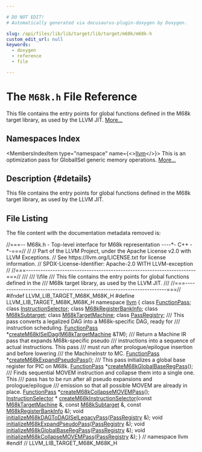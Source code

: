 ```yaml
---

# DO NOT EDIT!
# Automatically generated via docusaurus-plugin-doxygen by Doxygen.

slug: /api/files/lib/lib/target/lib/target/m68k/m68k-h
custom_edit_url: null
keywords:
  - doxygen
  - reference
  - file

---
```





# The `M68k.h` File Reference

<DoxygenPage pluginConfig={pluginConfig}>

This file contains the entry points for global functions defined in the M68k target library, as used by the LLVM JIT. <a href="#details">More...</a>

## Namespaces Index

<MembersIndex>

<MembersIndexItem
  type="namespace"
  name={<><a href="/docs/api/namespaces/llvm">llvm</a></>}>
This is an optimization pass for GlobalISel generic memory operations. <a href="/docs/api/namespaces/llvm/#details">More...</a>
</MembersIndexItem>

</MembersIndex>

## Description {#details}

This file contains the entry points for global functions defined in the M68k target library, as used by the LLVM JIT.

## File Listing

The file content with the documentation metadata removed is:

<ProgramListing>

<Link id="l00001" /><CodeLine lineNumber="1"><Highlight kind="comment">//===-- M68k.h - Top-level interface for M68k representation ----&#42;- C++ -&#42;-===//</Highlight><Highlight kind="normal"></Highlight></CodeLine>
<Link id="l00002" /><CodeLine lineNumber="2"><Highlight kind="normal"></Highlight><Highlight kind="comment">//</Highlight><Highlight kind="normal"></Highlight></CodeLine>
<Link id="l00003" /><CodeLine lineNumber="3"><Highlight kind="normal"></Highlight><Highlight kind="comment">// Part of the LLVM Project, under the Apache License v2.0 with LLVM Exceptions.</Highlight><Highlight kind="normal"></Highlight></CodeLine>
<Link id="l00004" /><CodeLine lineNumber="4"><Highlight kind="normal"></Highlight><Highlight kind="comment">// See https://llvm.org/LICENSE.txt for license information.</Highlight><Highlight kind="normal"></Highlight></CodeLine>
<Link id="l00005" /><CodeLine lineNumber="5"><Highlight kind="normal"></Highlight><Highlight kind="comment">// SPDX-License-Identifier: Apache-2.0 WITH LLVM-exception</Highlight><Highlight kind="normal"></Highlight></CodeLine>
<Link id="l00006" /><CodeLine lineNumber="6"><Highlight kind="normal"></Highlight><Highlight kind="comment">//</Highlight><Highlight kind="normal"></Highlight></CodeLine>
<Link id="l00007" /><CodeLine lineNumber="7"><Highlight kind="normal"></Highlight><Highlight kind="comment">//===----------------------------------------------------------------------===//</Highlight><Highlight kind="comment"></Highlight></CodeLine>
<Link id="l00008" /><CodeLine lineNumber="8"><Highlight kind="comment">///</Highlight></CodeLine>
<Link id="l00009" /><CodeLine lineNumber="9"><Highlight kind="comment">/// \\file</Highlight></CodeLine>
<Link id="l00010" /><CodeLine lineNumber="10"><Highlight kind="comment">/// This file contains the entry points for global functions defined in the</Highlight></CodeLine>
<Link id="l00011" /><CodeLine lineNumber="11"><Highlight kind="comment">/// M68k target library, as used by the LLVM JIT.</Highlight></CodeLine>
<Link id="l00012" /><CodeLine lineNumber="12"><Highlight kind="comment">///</Highlight><Highlight kind="normal"></Highlight></CodeLine>
<Link id="l00013" /><CodeLine lineNumber="13"><Highlight kind="normal"></Highlight><Highlight kind="comment">//===----------------------------------------------------------------------===//</Highlight><Highlight kind="normal"></Highlight></CodeLine>
<Link id="l00014" /><CodeLine lineNumber="14"><Highlight kind="normal"></Highlight></CodeLine>
<Link id="l00015" /><CodeLine lineNumber="15"><Highlight kind="normal"></Highlight><Highlight kind="preprocessor">#ifndef LLVM&#95;LIB&#95;TARGET&#95;M68K&#95;M68K&#95;H</Highlight><Highlight kind="normal"></Highlight></CodeLine>
<Link id="l00016" /><CodeLine lineNumber="16"><Highlight kind="normal"></Highlight><Highlight kind="preprocessor">#define LLVM&#95;LIB&#95;TARGET&#95;M68K&#95;M68K&#95;H</Highlight><Highlight kind="normal"></Highlight></CodeLine>
<Link id="l00017" /><CodeLine lineNumber="17"><Highlight kind="normal"></Highlight></CodeLine>
<Link id="l00018" /><CodeLine lineNumber="18"><Highlight kind="normal"></Highlight><Highlight kind="keyword">namespace </Highlight><Highlight kind="normal"><a href="/docs/api/namespaces/llvm">llvm</a> &#123;</Highlight></CodeLine>
<Link id="l00019" /><CodeLine lineNumber="19"><Highlight kind="normal"></Highlight></CodeLine>
<Link id="l00020" /><CodeLine lineNumber="20"><Highlight kind="normal"></Highlight><Highlight kind="keyword">class </Highlight><Highlight kind="normal"><a href="/docs/api/classes/llvm/functionpass">FunctionPass</a>;</Highlight></CodeLine>
<Link id="l00021" /><CodeLine lineNumber="21"><Highlight kind="normal"></Highlight><Highlight kind="keyword">class </Highlight><Highlight kind="normal"><a href="/docs/api/classes/llvm/instructionselector">InstructionSelector</a>;</Highlight></CodeLine>
<Link id="l00022" /><CodeLine lineNumber="22"><Highlight kind="normal"></Highlight><Highlight kind="keyword">class </Highlight><Highlight kind="normal"><a href="/docs/api/classes/llvm/m68kregisterbankinfo">M68kRegisterBankInfo</a>;</Highlight></CodeLine>
<Link id="l00023" /><CodeLine lineNumber="23"><Highlight kind="normal"></Highlight><Highlight kind="keyword">class </Highlight><Highlight kind="normal"><a href="/docs/api/classes/llvm/m68ksubtarget">M68kSubtarget</a>;</Highlight></CodeLine>
<Link id="l00024" /><CodeLine lineNumber="24"><Highlight kind="normal"></Highlight><Highlight kind="keyword">class </Highlight><Highlight kind="normal"><a href="/docs/api/classes/llvm/m68ktargetmachine">M68kTargetMachine</a>;</Highlight></CodeLine>
<Link id="l00025" /><CodeLine lineNumber="25"><Highlight kind="normal"></Highlight><Highlight kind="keyword">class </Highlight><Highlight kind="normal"><a href="/docs/api/classes/llvm/passregistry">PassRegistry</a>;</Highlight></CodeLine>
<Link id="l00026" /><CodeLine lineNumber="26"><Highlight kind="normal"></Highlight><Highlight kind="comment"></Highlight></CodeLine>
<Link id="l00027" /><CodeLine lineNumber="27"><Highlight kind="comment">/// This pass converts a legalized DAG into a M68k-specific DAG, ready for</Highlight></CodeLine>
<Link id="l00028" /><CodeLine lineNumber="28"><Highlight kind="comment">/// instruction scheduling.</Highlight><Highlight kind="normal"></Highlight></CodeLine>
<Link id="l00029" /><CodeLine lineNumber="29"><Highlight kind="normal"><a href="/docs/api/classes/llvm/functionpass">FunctionPass</a> &#42;<a href="/docs/api/namespaces/llvm/#a7b581ac9951bb60f1e0fd48da432a715">createM68kISelDag</a>(<a href="/docs/api/classes/llvm/m68ktargetmachine">M68kTargetMachine</a> &amp;TM);</Highlight></CodeLine>
<Link id="l00030" /><CodeLine lineNumber="30"><Highlight kind="normal"></Highlight><Highlight kind="comment"></Highlight></CodeLine>
<Link id="l00031" /><CodeLine lineNumber="31"><Highlight kind="comment">/// Return a Machine IR pass that expands M68k-specific pseudo</Highlight></CodeLine>
<Link id="l00032" /><CodeLine lineNumber="32"><Highlight kind="comment">/// instructions into a sequence of actual instructions. This pass</Highlight></CodeLine>
<Link id="l00033" /><CodeLine lineNumber="33"><Highlight kind="comment">/// must run after prologue/epilogue insertion and before lowering</Highlight></CodeLine>
<Link id="l00034" /><CodeLine lineNumber="34"><Highlight kind="comment">/// the MachineInstr to MC.</Highlight><Highlight kind="normal"></Highlight></CodeLine>
<Link id="l00035" /><CodeLine lineNumber="35"><Highlight kind="normal"><a href="/docs/api/classes/llvm/functionpass">FunctionPass</a> &#42;<a href="/docs/api/namespaces/llvm/#ac1fc8f7060d5d8d4e6e11d9652cc991f">createM68kExpandPseudoPass</a>();</Highlight></CodeLine>
<Link id="l00036" /><CodeLine lineNumber="36"><Highlight kind="normal"></Highlight><Highlight kind="comment"></Highlight></CodeLine>
<Link id="l00037" /><CodeLine lineNumber="37"><Highlight kind="comment">/// This pass initializes a global base register for PIC on M68k.</Highlight><Highlight kind="normal"></Highlight></CodeLine>
<Link id="l00038" /><CodeLine lineNumber="38"><Highlight kind="normal"><a href="/docs/api/classes/llvm/functionpass">FunctionPass</a> &#42;<a href="/docs/api/namespaces/llvm/#a62e0c1026079d25b4669886c2c921188">createM68kGlobalBaseRegPass</a>();</Highlight></CodeLine>
<Link id="l00039" /><CodeLine lineNumber="39"><Highlight kind="normal"></Highlight><Highlight kind="comment"></Highlight></CodeLine>
<Link id="l00040" /><CodeLine lineNumber="40"><Highlight kind="comment">/// Finds sequential MOVEM instruction and collapse them into a single one. This</Highlight></CodeLine>
<Link id="l00041" /><CodeLine lineNumber="41"><Highlight kind="comment">/// pass has to be run after all pseudo expansions and prologue/epilogue</Highlight></CodeLine>
<Link id="l00042" /><CodeLine lineNumber="42"><Highlight kind="comment">/// emission so that all possible MOVEM are already in place.</Highlight><Highlight kind="normal"></Highlight></CodeLine>
<Link id="l00043" /><CodeLine lineNumber="43"><Highlight kind="normal"><a href="/docs/api/classes/llvm/functionpass">FunctionPass</a> &#42;<a href="/docs/api/namespaces/llvm/#a6f79b4d278d763d00002ac19c030ebf9">createM68kCollapseMOVEMPass</a>();</Highlight></CodeLine>
<Link id="l00044" /><CodeLine lineNumber="44"><Highlight kind="normal"></Highlight></CodeLine>
<Link id="l00045" /><CodeLine lineNumber="45"><Highlight kind="normal"><a href="/docs/api/classes/llvm/instructionselector">InstructionSelector</a> &#42;</Highlight></CodeLine>
<Link id="l00046" /><CodeLine lineNumber="46"><Highlight kind="normal"><a href="/docs/api/namespaces/llvm/#af2fbeb7516f4c4d9a2d7ea43b8d6d303">createM68kInstructionSelector</a>(</Highlight><Highlight kind="keyword">const</Highlight><Highlight kind="normal"> <a href="/docs/api/classes/llvm/m68ktargetmachine">M68kTargetMachine</a> &amp;, </Highlight><Highlight kind="keyword">const</Highlight><Highlight kind="normal"> <a href="/docs/api/classes/llvm/m68ksubtarget">M68kSubtarget</a> &amp;,</Highlight></CodeLine>
<Link id="l00047" /><CodeLine lineNumber="47"><Highlight kind="normal">                              </Highlight><Highlight kind="keyword">const</Highlight><Highlight kind="normal"> <a href="/docs/api/classes/llvm/m68kregisterbankinfo">M68kRegisterBankInfo</a> &amp;);</Highlight></CodeLine>
<Link id="l00048" /><CodeLine lineNumber="48"><Highlight kind="normal"></Highlight></CodeLine>
<Link id="l00049" /><CodeLine lineNumber="49" lineLink="/docs/api/namespaces/llvm/#a90818dead9a0edf84b134a653c01adc8"><Highlight kind="normal"></Highlight><Highlight kind="keywordtype">void</Highlight><Highlight kind="normal"> <a href="/docs/api/namespaces/llvm/#a90818dead9a0edf84b134a653c01adc8">initializeM68kDAGToDAGISelLegacyPass</a>(<a href="/docs/api/classes/llvm/passregistry">PassRegistry</a> &amp;);</Highlight></CodeLine>
<Link id="l00050" /><CodeLine lineNumber="50" lineLink="/docs/api/namespaces/llvm/#a08d667988083ce323eee1cef1310c035"><Highlight kind="normal"></Highlight><Highlight kind="keywordtype">void</Highlight><Highlight kind="normal"> <a href="/docs/api/namespaces/llvm/#a08d667988083ce323eee1cef1310c035">initializeM68kExpandPseudoPass</a>(<a href="/docs/api/classes/llvm/passregistry">PassRegistry</a> &amp;);</Highlight></CodeLine>
<Link id="l00051" /><CodeLine lineNumber="51" lineLink="/docs/api/namespaces/llvm/#a02ab98a4fcf3cdf5f4d60a2b51e73289"><Highlight kind="normal"></Highlight><Highlight kind="keywordtype">void</Highlight><Highlight kind="normal"> <a href="/docs/api/namespaces/llvm/#a02ab98a4fcf3cdf5f4d60a2b51e73289">initializeM68kGlobalBaseRegPass</a>(<a href="/docs/api/classes/llvm/passregistry">PassRegistry</a> &amp;);</Highlight></CodeLine>
<Link id="l00052" /><CodeLine lineNumber="52" lineLink="/docs/api/namespaces/llvm/#a18dc2b1278f0bb6831bdffd4a2431cfd"><Highlight kind="normal"></Highlight><Highlight kind="keywordtype">void</Highlight><Highlight kind="normal"> <a href="/docs/api/namespaces/llvm/#a18dc2b1278f0bb6831bdffd4a2431cfd">initializeM68kCollapseMOVEMPass</a>(<a href="/docs/api/classes/llvm/passregistry">PassRegistry</a> &amp;);</Highlight></CodeLine>
<Link id="l00053" /><CodeLine lineNumber="53"><Highlight kind="normal"></Highlight></CodeLine>
<Link id="l00054" /><CodeLine lineNumber="54"><Highlight kind="normal">&#125; </Highlight><Highlight kind="comment">// namespace llvm</Highlight><Highlight kind="normal"></Highlight></CodeLine>
<Link id="l00055" /><CodeLine lineNumber="55"><Highlight kind="normal"></Highlight></CodeLine>
<Link id="l00056" /><CodeLine lineNumber="56"><Highlight kind="normal"></Highlight><Highlight kind="preprocessor">#endif </Highlight><Highlight kind="comment">// LLVM&#95;LIB&#95;TARGET&#95;M68K&#95;M68K&#95;H</Highlight><Highlight kind="normal"></Highlight></CodeLine>

</ProgramListing>


</DoxygenPage>
